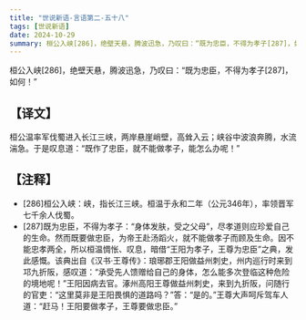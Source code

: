```yaml
---
title: "世说新语-言语第二-五十八"
tags: [世说新语]
date: 2024-10-29
summary: 桓公入峡[286]，绝壁天悬，腾波迅急，乃叹曰：“既为忠臣，不得为孝子[287]，如何！
---
```


桓公入峡[286]，绝壁天悬，腾波迅急，乃叹曰：“既为忠臣，不得为孝子[287]，如何！”

## 【译文】

桓公温率军伐蜀进入长江三峡，两岸悬崖峭壁，高耸入云；峡谷中波浪奔腾，水流湍急。于是叹息道：“既作了忠臣，就不能做孝子，能怎么办呢！”

## 【注释】

- [286]桓公入峡：峡，指长江三峡。桓温于永和二年（公元346年），率领晋军七千余人伐蜀。
- [287]既为忠臣，不得为孝子：“身体发肤，受之父母”，尽孝道则应珍爱自己的生命。然而既要做忠臣，为帝王赴汤蹈火，就不能做孝子而顾及生命。因不能忠孝两全，所以桓温惆怅、叹息，暗借“王阳为孝子，王尊为忠臣”之典，发此感慨。该典出自《汉书·王尊传》：琅琊郡王阳做益州刺史，州内巡行时来到邛九折阪，感叹道：“承受先人馈赠给自己的身体，怎么能多次登临这种危险的境地呢！”王阳因病去官。涿州高阳王尊做益州刺史，来到九折阪，问随行的官吏：“这里莫非是王阳畏惧的道路吗？”答：“是的。”王尊大声呵斥驾车人道：“赶马！王阳要做孝子，王尊要做忠臣。”

